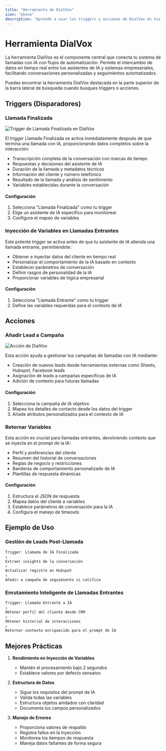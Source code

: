 ```yaml
---
title: "Herramienta de DialVox"
icon: "phone"
description: "Aprende a usar los triggers y acciones de DialVox en tus flujos de llamadas con IA"
---
```


# Herramienta DialVox

La herramienta DialVox es el componente central que conecta tu sistema de llamadas con IA con flujos de automatización. Permite el intercambio de datos en tiempo real entre tus asistentes de IA y sistemas empresariales, facilitando conversaciones personalizadas y seguimientos automatizados.

<Note>
  Puedes encontrar la herramienta DialVox destacada en la parte superior de la
  barra lateral de búsqueda cuando busques triggers o acciones.
</Note>

## Triggers (Disparadores)

### Llamada Finalizada

![Trigger de Llamada Finalizada en DialVox](/resources/dialvox-trigger.jpg)

El trigger Llamada Finalizada se activa inmediatamente después de que termina una llamada con IA, proporcionando datos completos sobre la interacción:

- Transcripción completa de la conversación con marcas de tiempo
- Respuestas y decisiones del asistente de IA
- Duración de la llamada y metadatos técnicos
- Información del cliente y número telefónico
- Resultado de la llamada y análisis de sentimiento
- Variables establecidas durante la conversación

#### Configuración

1. Selecciona "Llamada Finalizada" como tu trigger
2. Elige un asistente de IA específico para monitorear
3. Configura el mapeo de variables

### Inyección de Variables en Llamadas Entrantes

Este potente trigger se activa antes de que tu asistente de IA atienda una llamada entrante, permitiéndote:

- Obtener e inyectar datos del cliente en tiempo real
- Personalizar el comportamiento de la IA basado en contexto
- Establecer parámetros de conversación
- Definir rasgos de personalidad de la IA
- Proporcionar variables de lógica empresarial

#### Configuración

1. Selecciona "Llamada Entrante" como tu trigger
2. Define las variables requeridas para el contexto de IA

## Acciones

### Añadir Lead a Campaña

![Acción de DialVox](/resources/dialvox-action.jpg)

Esta acción ayuda a gestionar tus campañas de llamadas con IA mediante:

- Creación de nuevos leads desde herramientas externas como Sheets, Hubspot, Facebook leads
- Asignación de leads a campañas específicas de IA
- Adición de contexto para futuras llamadas

#### Configuración

1. Selecciona la campaña de IA objetivo
2. Mapea los detalles de contacto desde los datos del trigger
3. Añade atributos personalizados para el contexto de IA

### Retornar Variables

Esta acción es crucial para llamadas entrantes, devolviendo contexto que se inyecta en el prompt de la IA:

- Perfil y preferencias del cliente
- Resumen del historial de conversaciones
- Reglas de negocio y restricciones
- Banderas de comportamiento personalizado de IA
- Plantillas de respuesta dinámicas

#### Configuración

1. Estructura el JSON de respuesta
2. Mapea datos del cliente a variables
3. Establece parámetros de conversación para la IA
4. Configura el manejo de timeouts

## Ejemplo de Uso

### Gestión de Leads Post-Llamada

```javascript
Trigger: Llamada de IA Finalizada
↓
Extraer insights de la conversación
↓
Actualizar registro en Hubspot
↓
Añadir a campaña de seguimiento si califica
```

### Enrutamiento Inteligente de Llamadas Entrantes

```javascript
Trigger: Llamada Entrante a IA
↓
Obtener perfil del cliente desde CRM
↓
Obtener historial de interacciones
↓
Retornar contexto enriquecido para el prompt de IA
```

## Mejores Prácticas

1. **Rendimiento en Inyección de Variables**

   - Mantén el procesamiento bajo 2 segundos
   - Establece valores por defecto sensatos

2. **Estructura de Datos**

   - Sigue los requisitos del prompt de IA
   - Valida todas las variables
   - Estructura objetos anidados con claridad
   - Documenta los campos personalizados


3. **Manejo de Errores**
   - Proporciona valores de respaldo
   - Registra fallos en la inyección
   - Monitorea los tiempos de respuesta
   - Maneja datos faltantes de forma segura
